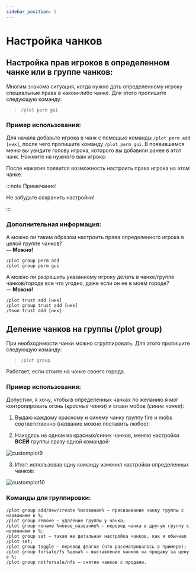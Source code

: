 ---
sidebar_position: 2
---

# Настройка чанков

## **Настройка прав игроков в определенном чанке или в группе чанков:**

Многим знакома ситуация, когда нужно дать определенному игроку специальные права в каком-либо чанке. Для этого пропишите следующую команду:

> `/plot perm gui`

### **Пример использования:**

Для начала добавьте игрока в чанк с помощью команды `/plot perm add [ник]`, после чего пропишите команду `/plot perm gui`. В появившемся меню вы увидите голову игрока, которого вы добавили ранее в этот чанк. Нажмите на нужного вам игрока:



После нажатия появится возможность настроить права игрока на этом чанке.



:::note Примечание!

Не забудьте сохранить настройки!

:::

### **Дополнительная информация:**

А можно ли таким образом настроить права определенного игрока в целой группе чанков?  
**— Можно!**

    /plot group perm add
    /plot group perm gui

А можно ли разрешить указанному игроку делать в чанке/группе чанков/городе все что угодно, даже если он не в моем городе?  
**— Можно!**

    /plot trust add [ник]
    /plot group trust add [ник]
    /town trust add [ник]

## **Деление чанков на группы (/plot group)**

При необходимости чанки можно сгруппировать. Для этого пропишите следующую команду:
>`/plot group`

Работает, если стоите на чанке своего города.

### **Пример использования:**

Допустим, я хочу, чтобы в определенных чанках по желанию я мог контролировать огонь (*красные чанки*) и спавн мобов (*синие чанки*):

1. Выдаю каждому красному и синему чанку группу fire и mobs соответственно (название можно поставить любое):



2. Находясь на одном из красных/синих чанков, меняю настройки **ВСЕЙ** группы сразу одной командой:

![customplot9](/towns-and-nations/customplot9.jpg)

3. Итог: использовав одну команду изменил настройки определенных чанков:

![customplot10](/towns-and-nations/customplot10.jpg)

### **Команды для группировки:**

    /plot group add/new/create %название% — присваивание чанку группы с названием в %;
    /plot group remove — удаление группы у чанка;
    /plot group rename %новое_название% — перевод чанка в другую группу с названием в %;
    /plot group set — такая же детальная настройка чанков, как и обычная /plot set;
    /plot group toggle — перевод флагов (что рассматривалось в примере);
    /plot group forsale/fs %цена% — выставление чанков на продажу за цену в %;
    /plot group notforsale/nfs — снятие чанков с продажи.
